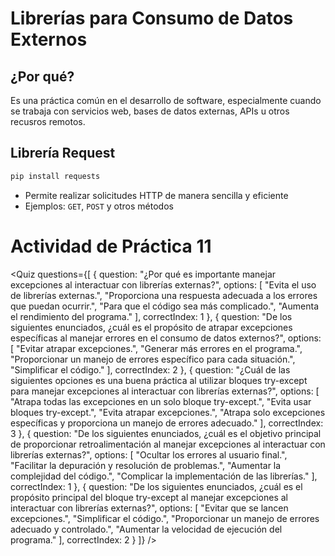 # Librerías para Consumo de Datos Externos

## ¿Por qué?
Es una práctica común en el desarrollo de software, especialmente cuando se trabaja con servicios web, bases de datos externas, APIs u otros recusros remotos.

## Librería Request

```python
pip install requests
```

- Permite realizar solicitudes HTTP de manera sencilla y eficiente
- Ejemplos: `GET`, `POST` y otros métodos

# Actividad de Práctica 11

<Quiz questions={[
  {
    question: "¿Por qué es importante manejar excepciones al interactuar con librerías externas?",
    options: [
      "Evita el uso de librerías externas.",
      "Proporciona una respuesta adecuada a los errores que puedan ocurrir.",
      "Para que el código sea más complicado.",
      "Aumenta el rendimiento del programa."
    ],
    correctIndex: 1
  },
  {
    question: "De los siguientes enunciados, ¿cuál es el propósito de atrapar excepciones específicas al manejar errores en el consumo de datos externos?",
    options: [
      "Evitar atrapar excepciones.",
      "Generar más errores en el programa.",
      "Proporcionar un manejo de errores específico para cada situación.",
      "Simplificar el código."
    ],
    correctIndex: 2
  },
  {
    question: "¿Cuál de las siguientes opciones es una buena práctica al utilizar bloques try-except para manejar excepciones al interactuar con librerías externas?",
    options: [
      "Atrapa todas las excepciones en un solo bloque try-except.",
      "Evita usar bloques try-except.",
      "Evita atrapar excepciones.",
      "Atrapa solo excepciones específicas y proporciona un manejo de errores adecuado."
    ],
    correctIndex: 3
  },
  {
    question: "De los siguientes enunciados, ¿cuál es el objetivo principal de proporcionar retroalimentación al manejar excepciones al interactuar con librerías externas?",
    options: [
      "Ocultar los errores al usuario final.",
      "Facilitar la depuración y resolución de problemas.",
      "Aumentar la complejidad del código.",
      "Complicar la implementación de las librerías."
    ],
    correctIndex: 1
  },
  {
    question: "De los siguientes enunciados, ¿cuál es el propósito principal del bloque try-except al manejar excepciones al interactuar con librerías externas?",
    options: [
      "Evitar que se lancen excepciones.",
      "Simplificar el código.",
      "Proporcionar un manejo de errores adecuado y controlado.",
      "Aumentar la velocidad de ejecución del programa."
    ],
    correctIndex: 2
  }
]} />